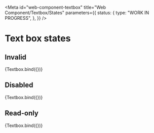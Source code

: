 <!-- @license CC0-1.0 -->


<Meta
  id="web-component-textbox"
  title="Web Component/Textbox/States"
  parameters={{
    status: {
      type: "WORK IN PROGRESS",
    },
  }}
/>

# Text box states

## Invalid

<Canvas>
  <Story
    name="invalid"
    args={{
      invalid: true,
      value: "The Quick Brown Fox Jumps Over The Lazy Dog",
    }}
  >
    {Textbox.bind({})}
  </Story>
</Canvas>

## Disabled

<Canvas>
  <Story
    name="disabled"
    args={{
      disabled: true,
      value: "The Quick Brown Fox Jumps Over The Lazy Dog",
    }}
  >
    {Textbox.bind({})}
  </Story>
</Canvas>

## Read-only

<Canvas>
  <Story
    name="read-only"
    args={{
      readOnly: true,
      value: "The Quick Brown Fox Jumps Over The Lazy Dog",
    }}
  >
    {Textbox.bind({})}
  </Story>
</Canvas>
